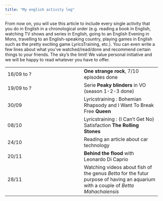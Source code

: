 ```yaml
---
title: "My english activity log"
---
```


From now on, you will use this article to include every single activity that you do in English in a chronological order (e.g. reading a book in English, watching TV shows and series in English, going to an English Evening in Mons, travelling to an English-speaking country, playing games in English such as the pretty exciting game LyricsTraining, etc.). You can even write a few lines about what you’ve watched/read/done and recommend certain things to your friends. The sky’s the limit! We value personal initiative and we will be happy to read whatever you have to offer.


|     |     |
| --- | --- |
| 16/09 to ? | **One strange rock**, 7/10 episodes done |
| 19/09 to ? | Serie **Peaky blinders** in VO (season 1-2-3 done) |
| 30/09 | Lyricstraining : Bohemian Rhapsody and I Want To Break Free **Queen** |
| 08/10 | Lyricstraining : (I Can't Get No) Satisfaction **The Rolling Stones** |
| 24/10 | Reading an article about car technology |
| 20/11 | **Behind the flood** with Leonardo Di Caprio |
| 28/11 | Watching videos about fish of the genus *Betta* for the futur purpose of having an aquarium with a couple of *Betta Mahachaiensis* |
